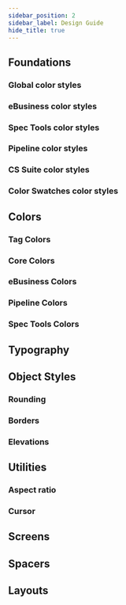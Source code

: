 ```yaml
---
sidebar_position: 2
sidebar_label: Design Guide
hide_title: true
---
```


## Foundations

### Global color styles

<EmbeddedFigma figmaUrl="https://www.figma.com/file/REEM2zSoF2qoLpXTYfYhih/STUDS?node-id=10854%3A78409&mode=dev" />

### eBusiness color styles

<EmbeddedFigma figmaUrl="https://www.figma.com/file/REEM2zSoF2qoLpXTYfYhih/STUDS?node-id=10854%3A78132&mode=dev" />

### Spec Tools color styles

<EmbeddedFigma figmaUrl="https://www.figma.com/file/REEM2zSoF2qoLpXTYfYhih/STUDS?node-id=10854%3A79074&mode=dev" />

### Pipeline color styles

<EmbeddedFigma figmaUrl="https://www.figma.com/file/REEM2zSoF2qoLpXTYfYhih/STUDS?node-id=10854%3A78797&mode=dev" />

### CS Suite color styles

<EmbeddedFigma figmaUrl="https://www.figma.com/file/REEM2zSoF2qoLpXTYfYhih/STUDS?node-id=10854%3A79351&mode=dev" />

### Color Swatches color styles

<EmbeddedFigma figmaUrl="https://www.figma.com/file/REEM2zSoF2qoLpXTYfYhih/STUDS?node-id=10854%3A77517&mode=dev" />

## Colors

### Tag Colors

<EmbeddedFigma figmaUrl="https://www.figma.com/file/REEM2zSoF2qoLpXTYfYhih/STUDS?node-id=10854%3A82350&mode=dev" />

### Core Colors

<EmbeddedFigma figmaUrl="https://www.figma.com/file/REEM2zSoF2qoLpXTYfYhih/STUDS?node-id=10950%3A82416&mode=dev" />

### eBusiness Colors

<EmbeddedFigma figmaUrl="https://www.figma.com/file/REEM2zSoF2qoLpXTYfYhih/STUDS?node-id=11007%3A81639&mode=dev" />

### Pipeline Colors

<EmbeddedFigma figmaUrl="https://www.figma.com/file/REEM2zSoF2qoLpXTYfYhih/STUDS?node-id=11057%3A80816&mode=dev" />

### Spec Tools Colors

<EmbeddedFigma figmaUrl="https://www.figma.com/file/REEM2zSoF2qoLpXTYfYhih/STUDS?node-id=11057%3A81100&mode=dev" />

## Typography

<EmbeddedFigma figmaUrl="https://www.figma.com/file/REEM2zSoF2qoLpXTYfYhih/STUDS?node-id=10421%3A75878&mode=dev" />

## Object Styles

### Rounding

<EmbeddedFigma figmaUrl="https://www.figma.com/file/REEM2zSoF2qoLpXTYfYhih/STUDS?node-id=10993%3A81599&mode=dev" />

### Borders

<EmbeddedFigma figmaUrl="https://www.figma.com/file/REEM2zSoF2qoLpXTYfYhih/STUDS?node-id=10993%3A81607&mode=dev" />

### Elevations

<EmbeddedFigma figmaUrl="https://www.figma.com/file/REEM2zSoF2qoLpXTYfYhih/STUDS?node-id=10993%3A81673&mode=dev" />

## Utilities

### Aspect ratio

<EmbeddedFigma figmaUrl="https://www.figma.com/file/REEM2zSoF2qoLpXTYfYhih/STUDS?node-id=10854%3A87305&mode=dev" />

### Cursor

<EmbeddedFigma figmaUrl="https://www.figma.com/file/REEM2zSoF2qoLpXTYfYhih/STUDS?node-id=10854%3A87350&mode=dev" />

## Screens

<EmbeddedFigma figmaUrl="https://www.figma.com/file/REEM2zSoF2qoLpXTYfYhih/STUDS?node-id=10854%3A87863&mode=dev" />

## Spacers

<EmbeddedFigma figmaUrl="https://www.figma.com/file/REEM2zSoF2qoLpXTYfYhih/STUDS?node-id=10854%3A87912&mode=dev" />

## Layouts

<EmbeddedFigma figmaUrl="https://www.figma.com/file/REEM2zSoF2qoLpXTYfYhih/STUDS?node-id=11870%3A78987&mode=dev" />
